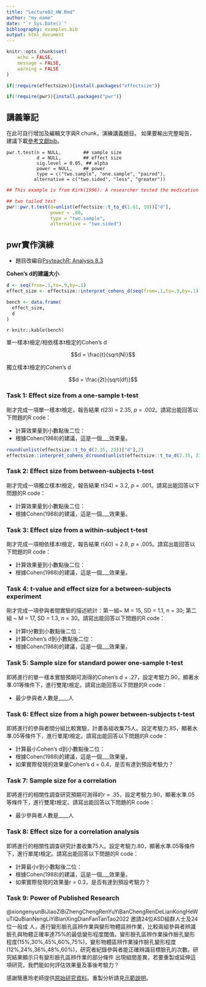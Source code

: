 ```yaml
---
title: "Lecture02_HW.Rmd"
author: "my name"
date: "`r Sys.Date()`"
bibliography: examples.bib
output: html_document
---
```


```r
knitr::opts_chunk$set(
	echo = FALSE,
	message = FALSE,
	warning = FALSE
)

if(!require(effectsize)){install.packages("effectsize")}

if(!require(pwr)){install.packages("pwr")}
```


## 講義筆記

在此可自行增加及編輯文字與R chunk，演練講義題目。
如果要輸出完整報告，建議下載[參考文獻bib](files/examples.bib)。


```
pwr.t.test(n = NULL,        ## sample size
           d = NULL,        ## effect size
           sig.level = 0.05, ## alpha
           power = NULL,    ## power
           type = c("two.sample", "one.sample", "paired"),
          alternative = c("two.sided", "less", "greater"))
```

```r
## This example is from Kirk(1996): A researcher tested the medication that might raise the IQ of people suffering from Alzheimer's disease.

## two tailed test
pwr::pwr.t.test(d=unlist(effectsize::t_to_d(1.61, 10))["d"],
                power = .80,
                type = "two.sample",
                alternative = "two.sided")
```



## pwr實作演練

- 題目改編自[PsyteachR: Analysis 8.3](https://psyteachr.github.io/analysis-v2/apes---alpha-power-effect-sizes-sample-size.html#practical-apes-calculations)

**Cohen's d的建議大小**

```r
d <- seq(from=.1,to=.9,by=.1)
effect_size <- effectsize::interpret_cohens_d(seq(from=.1,to=.9,by=.1))

bench <- data.frame(
  effect_size,
  d
)
```

`r knitr::kable(bench)`

單一樣本t檢定/相依樣本t檢定的Cohen's d

$$d = \frac{t}{sqrt(N)}$$

獨立樣本t檢定的Cohen's d

$$d = \frac{2t}{sqrt(df)}$$


### Task 1: Effect size from a one-sample t-test

剛才完成一項單一樣本t檢定，報告結果 _t_(23) = 2.35, _p_ = .002。請寫出能回答以下問題的R code：

- 計算效果量到小數點後二位：
- 根據Cohen(1988)的建議，這是一個___效果量。

```r
round(unlist(effectsize::t_to_d(2.35, 23))["d"],2)
effectsize::interpret_cohens_d(round(unlist(effectsize::t_to_d(2.35, 23))["d"],2))
```


### Task 2: Effect size from between-subjects t-test

剛才完成一項獨立樣本t檢定，報告結果 _t_(34) = 3.2, _p_ = .001。請寫出能回答以下問題的R code：

- 計算效果量到小數點後二位：
- 根據Cohen(1988)的建議，這是一個___效果量。

### Task 3: Effect size from a within-subject t-test

剛才完成一項相依樣本t檢定，報告結果 _t_(40) = 2.8, _p_ = .005。請寫出能回答以下問題的R code：

- 計算效果量到小數點後二位：
- 根據Cohen(1988)的建議，這是一個___效果量。

### Task 4: t-value and effect size for a between-subjects experiment

剛才完成一項參與者間實驗的描述統計：第一組~ M = 15, SD = 1.1, n = 30; 第二組 ~ M = 17, SD = 1.3, n = 30。請寫出能回答以下問題的R code：

- 計算t分數到小數點後二位：
- 計算Cohen's d到小數點後二位：
- 根據Cohen(1988)的建議，這是一個___效果量。

### Task 5: Sample size for standard power one-sample t-test

即將進行的單一樣本實驗預期可測得的Cohen's d = .27，設定考驗力.90，顯著水準.01等條件下，進行雙尾t檢定。請寫出能回答以下問題的R code：

- 最少參與者人數是____人


### Task 6: Effect size from a high power between-subjects t-test

即將進行的參與者間分組比較實驗，計畫各組收集75人。設定考驗力.85，顯著水準.05等條件下，進行單尾t檢定。請寫出能回答以下問題的R code：

- 計算最小Cohen's d到小數點後二位：
- 根據Cohen(1988)的建議，這是一個___效果量。
- 如果實際發現的效果量Cohen's d = 0.4，是否有達到預設考驗力？


### Task 7: Sample size for a correlation

即將進行的相關性調查研究預期可測得的r = .35，設定考驗力.90，顯著水準.05等條件下，進行雙尾t檢定。請寫出能回答以下問題的R code：

- 最少參與者人數是____人

### Task 8: Effect size for a correlation analysis

即將進行的相關性調查研究計畫收集75人。設定考驗力.80，顯著水準.05等條件下，進行單尾t檢定。請寫出能回答以下問題的R code：

- 計算最小r到小數點後二位：
- 根據Cohen(1988)的建議，這是一個___效果量。
- 如果實際發現的效果量r = 0.3，是否有達到預設考驗力？


### Task 9: Power of Published Research

@xiongenyunBiJiaoZiBiZhengChengRenYuYiBanChengRenDeLianKongHeWuTiQuBianNengLiYiBianXingDianFanTanTao2022 邀請24位ASD組群人士及24位一般成 人，進行變形臉孔區辨作業與變形物體區辨作業，比較兩組參與者辨識臉孔與物體正確率達75%的最低變形程度閾值。變形臉孔區辨作業操作臉孔變形程度(15%,30%,45%,60%,75%)，變形物體區辨作業操作臉孔變形程度(12%,24%,36%,48%,60%)，研究者紀錄參與者能正確辨識目標臉孔的次數。研究結果顯示只有變形臉孔區辨作業的部分條件 出現組間差異，若要重製或延伸這項研究，我們能如何評估效果量及事後考驗力？

感謝簡惠玲老師提供[原始研究資料](files/curve fitting data.xlsx)。重製分析請見[示範說明](https://rstat-project.github.io/seed_courses/files/example.html)。

